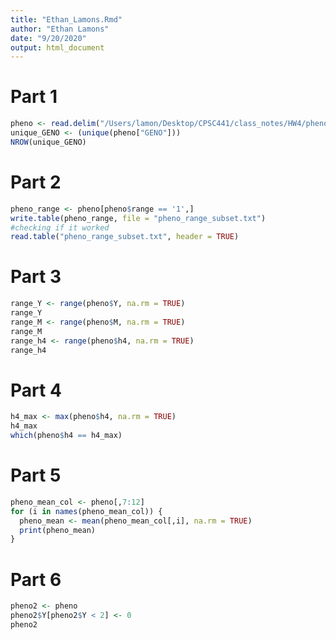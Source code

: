 ```yaml
---
title: "Ethan_Lamons.Rmd"
author: "Ethan Lamons"
date: "9/20/2020"
output: html_document
---
```


# Part 1

```r
pheno <- read.delim("/Users/lamon/Desktop/CPSC441/class_notes/HW4/pheno.txt")
unique_GENO <- (unique(pheno["GENO"]))
NROW(unique_GENO)
```

# Part 2

```r
pheno_range <- pheno[pheno$range == '1',]
write.table(pheno_range, file = "pheno_range_subset.txt")
#checking if it worked
read.table("pheno_range_subset.txt", header = TRUE)
```

# Part 3

```r
range_Y <- range(pheno$Y, na.rm = TRUE)
range_Y
range_M <- range(pheno$M, na.rm = TRUE)
range_M
range_h4 <- range(pheno$h4, na.rm = TRUE)
range_h4
```

# Part 4

```r
h4_max <- max(pheno$h4, na.rm = TRUE)
h4_max
which(pheno$h4 == h4_max)
```

# Part 5

```r
pheno_mean_col <- pheno[,7:12]
for (i in names(pheno_mean_col)) {
  pheno_mean <- mean(pheno_mean_col[,i], na.rm = TRUE)
  print(pheno_mean)
}
```

# Part 6

```r
pheno2 <- pheno
pheno2$Y[pheno2$Y < 2] <- 0
pheno2
```


